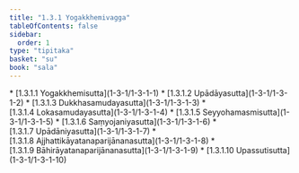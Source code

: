 ```yaml
---
title: "1.3.1 Yogakkhemivagga"
tableOfContents: false
sidebar:
  order: 1
type: "tipitaka"
basket: "su"
book: "sala"
---
```



<DynamicBreadcrumb />



<TableOfContents book="sala" section="1.3.1">
* [1.3.1.1 Yogakkhemisutta](1-3-1/1-3-1-1)
* [1.3.1.2 Upādāyasutta](1-3-1/1-3-1-2)
* [1.3.1.3 Dukkhasamudayasutta](1-3-1/1-3-1-3)
* [1.3.1.4 Lokasamudayasutta](1-3-1/1-3-1-4)
* [1.3.1.5 Seyyohamasmisutta](1-3-1/1-3-1-5)
* [1.3.1.6 Saṃyojaniyasutta](1-3-1/1-3-1-6)
* [1.3.1.7 Upādāniyasutta](1-3-1/1-3-1-7)
* [1.3.1.8 Ajjhattikāyatanaparijānanasutta](1-3-1/1-3-1-8)
* [1.3.1.9 Bāhirāyatanaparijānanasutta](1-3-1/1-3-1-9)
* [1.3.1.10 Upassutisutta](1-3-1/1-3-1-10)
</TableOfContents>